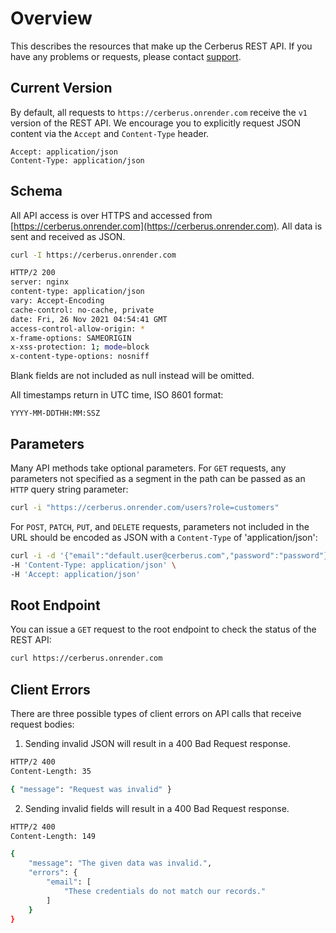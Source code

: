 # Overview

This describes the resources that make up the Cerberus REST API. If you have any problems or requests, please contact [support](https://github.com/Thavarshan/cerberus/issues).

## Current Version

By default, all requests to `https://cerberus.onrender.com` receive the `v1` version of the REST API. We encourage you to explicitly request JSON content via the `Accept` and `Content-Type` header.

```
Accept: application/json
Content-Type: application/json
```

## Schema

All API access is over HTTPS and accessed from [https://cerberus.onrender.com](https://cerberus.onrender.com). All data is sent and received as JSON.

```bash
curl -I https://cerberus.onrender.com

HTTP/2 200
server: nginx
content-type: application/json
vary: Accept-Encoding
cache-control: no-cache, private
date: Fri, 26 Nov 2021 04:54:41 GMT
access-control-allow-origin: *
x-frame-options: SAMEORIGIN
x-xss-protection: 1; mode=block
x-content-type-options: nosniff
```

Blank fields are not included as null instead will be omitted.

All timestamps return in UTC time, ISO 8601 format:

```
YYYY-MM-DDTHH:MM:SSZ
```

## Parameters

Many API methods take optional parameters. For `GET` requests, any parameters not specified as a segment in the path can be passed as an `HTTP` query string parameter:

```bash
curl -i "https://cerberus.onrender.com/users?role=customers"
```

For `POST`, `PATCH`, `PUT`, and `DELETE` requests, parameters not included in the URL should be encoded as JSON with a `Content-Type` of 'application/json':

```bash
curl -i -d '{"email":"default.user@cerberus.com","password":"password"}' https://cerberus.onrender.com/login \
-H 'Content-Type: application/json' \
-H 'Accept: application/json'
```

## Root Endpoint

You can issue a `GET` request to the root endpoint to check the status of the REST API:

```bash
curl https://cerberus.onrender.com
```

## Client Errors

There are three possible types of client errors on API calls that receive request bodies:

1. Sending invalid JSON will result in a 400 Bad Request response.

```bash
HTTP/2 400
Content-Length: 35

{ "message": "Request was invalid" }
```

2. Sending invalid fields will result in a 400 Bad Request response.

```bash
HTTP/2 400
Content-Length: 149

{
    "message": "The given data was invalid.",
    "errors": {
        "email": [
            "These credentials do not match our records."
        ]
    }
}
```
